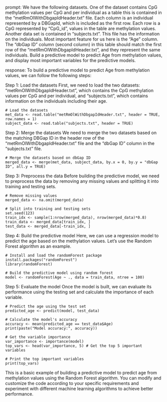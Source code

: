 prompt:
We have the following datasets. One of the dataset contains CpG methylation values per CpG and per individual as a table this is contained in the “metRmOlWithDbgapIdHeader.txt” file. Each column is an individual represented by a DBGapId, which is included as the first row. Each row is a CpG represented by "CpG_id", values in the table are methylation values. Another data set is contained in “subjects.txt”. This file has the information on the individuals. Most important feature for us here is the "Age" column. The "dbGap ID" column (second column) in this table should match the first row of the "metRmOlWithDbgapIdHeader.txt", and they represent the same individuals. Build a predictive model to predict Age from methylation values, and display most important variables for the predictive models. 

response:
To build a predictive model to predict Age from methylation values, we can follow the following steps:

Step 1: Load the datasets
First, we need to load the two datasets: "metRmOlWithDbgapIdHeader.txt", which contains the CpG methylation values per CpG and per individual, and "subjects.txt", which contains information on the individuals including their age.

```
# Load the datasets
met_data <- read.table("metRmOlWithDbgapIdHeader.txt", header = TRUE, row.names = 1)
subject_data <- read.table("subjects.txt", header = TRUE)
```

Step 2: Merge the datasets
We need to merge the two datasets based on the matching DBGap ID in the header row of the "metRmOlWithDbgapIdHeader.txt" file and the "dbGap ID" column in the "subjects.txt" file.

```
# Merge the datasets based on dbGap ID
merged_data <- merge(met_data, subject_data, by.x = 0, by.y = "dbGap ID", all.y = TRUE)
```

Step 3: Preprocess the data
Before building the predictive model, we need to preprocess the data by removing any missing values and splitting it into training and testing sets.

```
# Remove missing values
merged_data <- na.omit(merged_data)

# Split into training and testing sets
set.seed(123)
train_idx <- sample(1:nrow(merged_data), nrow(merged_data)*0.8)
train_data <- merged_data[train_idx, ]
test_data <- merged_data[-train_idx, ]
```

Step 4: Build the predictive model
Here, we can use a regression model to predict the age based on the methylation values. Let's use the Random Forest algorithm as an example.

```
# Install and load the randomForest package
install.packages("randomForest")
library(randomForest)

# Build the predictive model using random forest
model <- randomForest(Age ~ ., data = train_data, ntree = 100)
```

Step 5: Evaluate the model
Once the model is built, we can evaluate its performance using the testing set and calculate the importance of each variable.

```
# Predict the age using the test set
predicted_age <- predict(model, test_data)

# Calculate the model's accuracy
accuracy <- mean(predicted_age == test_data$Age)
print(paste("Model accuracy:", accuracy))

# Get the variable importance
var_importance <- importance(model)
top_vars <- head(var_importance, 5) # Get the top 5 important variables

# Print the top important variables
print(top_vars)
```

This is a basic example of building a predictive model to predict age from methylation values using the Random Forest algorithm. You can modify and customize the code according to your specific requirements and experiment with different machine learning algorithms to achieve better performance.
